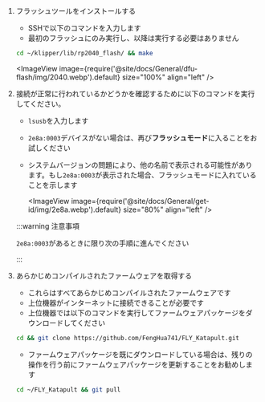 1. フラッシュツールをインストールする

    * SSHで以下のコマンドを入力します
    * 最初のフラッシュにのみ実行し、以降は実行する必要はありません
    ```bash
    cd ~/klipper/lib/rp2040_flash/ && make
    ```
    <ImageView image={require('@site/docs/General/dfu-flash/img/2040.webp').default} size="100%" align="left" />

2. 接続が正常に行われているかどうかを確認するために以下のコマンドを実行してください。

    * `lsusb`を入力します
    * `2e8a:0003`デバイスがない場合は、再び**フラッシュモード**に入ることをお試しください
    * システムバージョンの問題により、他の名前で表示される可能性があります。もし`2e8a:0003`が表示された場合、フラッシュモードに入れていることを示します

        <ImageView image={require('@site/docs/General/get-id/img/2e8a.webp').default} size="80%" align="left" /> 

    :::warning 注意事項

    `2e8a:0003`があるときに限り次の手順に進んでください

    :::

3. あらかじめコンパイルされたファームウェアを取得する

    * これらはすべてあらかじめコンパイルされたファームウェアです
    * 上位機器がインターネットに接続できることが必要です
    * 上位機器では以下のコマンドを実行してファームウェアパッケージをダウンロードしてください

    ```bash
    cd && git clone https://github.com/FengHua741/FLY_Katapult.git
    ```

    * ファームウェアパッケージを既にダウンロードしている場合は、残りの操作を行う前にファームウェアパッケージを更新することをお勧めします

    ```bash
    cd ~/FLY_Katapult && git pull
    ```
